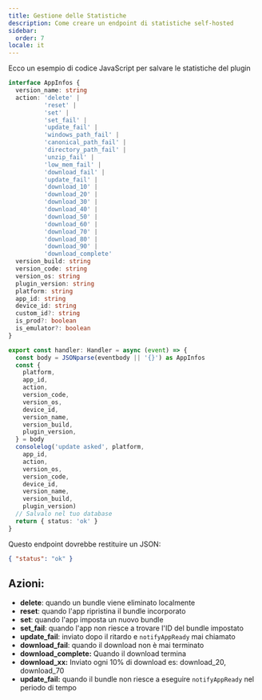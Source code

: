 ```yaml
---
title: Gestione delle Statistiche
description: Come creare un endpoint di statistiche self-hosted
sidebar:
  order: 7
locale: it
---
```


Ecco un esempio di codice JavaScript per salvare le statistiche del plugin

```typescript
interface AppInfos {
  version_name: string
  action: 'delete' |
          'reset' |
          'set' |
          'set_fail' |
          'update_fail' |
          'windows_path_fail' |
          'canonical_path_fail' |
          'directory_path_fail' |
          'unzip_fail' |
          'low_mem_fail' |
          'download_fail' |
          'update_fail' |
          'download_10' |
          'download_20' |
          'download_30' |
          'download_40' |
          'download_50' |
          'download_60' |
          'download_70' |
          'download_80' |
          'download_90' |
          'download_complete'
  version_build: string
  version_code: string
  version_os: string
  plugin_version: string
  platform: string
  app_id: string
  device_id: string
  custom_id?: string
  is_prod?: boolean
  is_emulator?: boolean
}

export const handler: Handler = async (event) => {
  const body = JSONparse(eventbody || '{}') as AppInfos
  const {
    platform,
    app_id,
    action,
    version_code,
    version_os,
    device_id,
    version_name,
    version_build,
    plugin_version,
  } = body
  consolelog('update asked', platform,
    app_id,
    action,
    version_os,
    version_code,
    device_id,
    version_name,
    version_build,
    plugin_version)
  // Salvalo nel tuo database
  return { status: 'ok' }
}
```

Questo endpoint dovrebbe restituire un JSON:

```json
{ "status": "ok" }
```

## Azioni:

* **delete**: quando un bundle viene eliminato localmente
* **reset**: quando l'app ripristina il bundle incorporato
* **set**: quando l'app imposta un nuovo bundle
* **set_fail**: quando l'app non riesce a trovare l'ID del bundle impostato
* **update_fail**: inviato dopo il ritardo e `notifyAppReady` mai chiamato
* **download_fail**: quando il download non è mai terminato
* **download_complete:** Quando il download termina
* **download_xx:** Inviato ogni 10% di download es: download_20, download_70
* **update_fail:** quando il bundle non riesce a eseguire `notifyAppReady` nel periodo di tempo